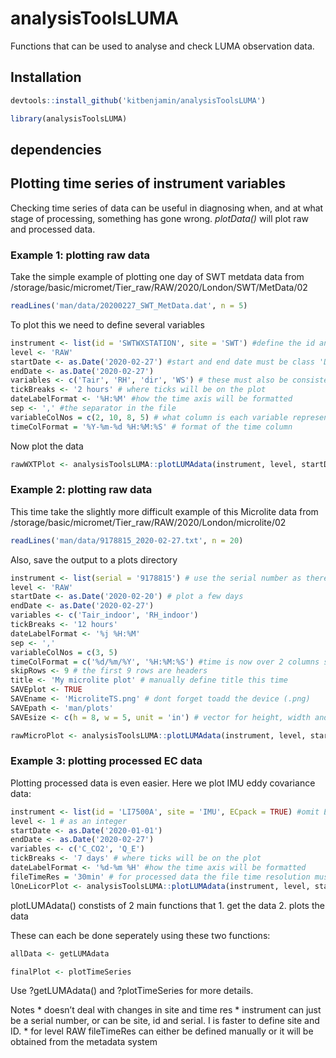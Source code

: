 # analysisToolsLUMA

Functions that can be used to analyse and check LUMA observation data.

## Installation

```r

devtools::install_github('kitbenjamin/analysisToolsLUMA') 

library(analysisToolsLUMA)
```
## dependencies


## Plotting time series of instrument variables

Checking time series of data can be useful in diagnosing when, and at what stage of processing, something has gone wrong. *plotData()* will plot raw and processed data.

### Example 1: plotting raw data

Take the simple example of plotting one day of SWT metdata data from /storage/basic/micromet/Tier_raw/RAW/2020/London/SWT/MetData/02

```r

readLines('man/data/20200227_SWT_MetData.dat', n = 5)

```
To plot this we need to define several variables

```r

instrument <- list(id = 'SWTWXSTATION', site = 'SWT') #define the id and site as it's listed on the metadata site
level <- 'RAW' 
startDate <- as.Date('2020-02-27') #start and end date must be class 'Date'
endDate <- as.Date('2020-02-27')
variables <- c('Tair', 'RH', 'dir', 'WS') # these must also be consistent with the metadata system
tickBreaks <- '2 hours' # where ticks will be on the plot
dateLabelFormat <- '%H:%M' #how the time axis will be formatted
sep <- ',' #the separator in the file
variableColNos = c(2, 10, 8, 5) # what column is each variable represented by
timeColFormat = '%Y-%m-%d %H:%M:%S' # format of the time column
```
Now plot the data

```r

rawWXTPlot <- analysisToolsLUMA::plotLUMAdata(instrument, level, startDate, endDate, variables, tickBreaks, dateLabelFormat, sep = sep, variableColNos = variableColNos, timeColFormat = timeColFormat) 

```


### Example 2: plotting raw data

This time take the slightly more difficult example of this Microlite data from /storage/basic/micromet/Tier_raw/RAW/2020/London/microlite/02

```r

readLines('man/data/9178815_2020-02-27.txt', n = 20)

```

Also, save the output to a plots directory

```r

instrument <- list(serial = '9178815') # use the serial number as there's multiple microlites at its site. Equally valid is instrument <- list(id = 'MICROLITE', site = 'BMH', serial = '9178815')
level <- 'RAW' 
startDate <- as.Date('2020-02-20') # plot a few days 
endDate <- as.Date('2020-02-27')
variables <- c('Tair_indoor', 'RH_indoor') 
tickBreaks <- '12 hours' 
dateLabelFormat <- '%j %H:%M' 
sep <- ',' 
variableColNos = c(3, 5) 
timeColFormat = c('%d/%m/%Y', '%H:%M:%S') #time is now over 2 columns so timeColFormat must be a vector
skipRows <- 9 # the first 9 rows are headers
title <- 'My microlite plot' # manually define title this time
SAVEplot <- TRUE
SAVEname <- 'MicroliteTS.png' # dont forget toadd the device (.png)
SAVEpath <- 'man/plots'
SAVEsize <- c(h = 8, w = 5, unit = 'in') # vector for height, width and unit. 
```

```r

rawMicroPlot <- analysisToolsLUMA::plotLUMAdata(instrument, level, startDate, endDate, variables, tickBreaks, dateLabelFormat, sep = sep, variableColNos = variableColNos, timeColFormat = timeColFormat, skipRows = skipRows, title = title, SAVEplot = SAVEplot, SAVEname = SAVEname, SAVEpath = SAVEpath, SAVEsize = SAVEsize) 

```

### Example 3: plotting processed EC data

Plotting processed data is even easier.
Here we plot IMU eddy covariance data:

```r

instrument <- list(id = 'LI7500A', site = 'IMU', ECpack = TRUE) #omit EC pack to plot non-ECpack data 
level <- 1 # as an integer
startDate <- as.Date('2020-01-01') 
endDate <- as.Date('2020-02-27')
variables <- c('C_CO2', 'Q_E') 
tickBreaks <- '7 days' # where ticks will be on the plot
dateLabelFormat <- '%d-%m %H' #how the time axis will be formatted
fileTimeRes = '30min' # for processed data the file time resolution must be manually defined as there's often several options.
lOneLicorPlot <- analysisToolsLUMA::plotLUMAdata(instrument, level, startDate, endDate, variables, tickBreaks, dateLabelFormat, fileTimeRes) 
```

plotLUMAdata() constists of 2 main functions that
1. get the data
2. plots the data

These can each be done seperately using these two functions:
```r
allData <- getLUMAdata

finalPlot <- plotTimeSeries
```

Use ?getLUMAdata() and ?plotTimeSeries for more details.

Notes
* doesn't deal with changes in site and time res
* instrument can just be a serial number, or can be site, id and serial. I is faster to define site and ID.
* for level RAW fileTimeRes can either be defined manually or it will be obtained from the metadata system
